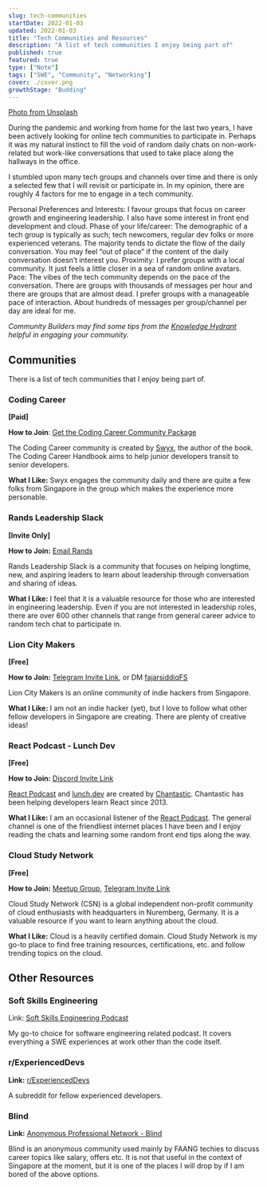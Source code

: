 ```yaml
---
slug: tech-communities
startDate: 2022-01-03
updated: 2022-01-03
title: "Tech Communities and Resources"
description: "A list of tech communities I enjoy being part of"
published: true
featured: true
type: ["Note"]
tags: ["SWE", "Community", "Networking"]
cover: ./cover.png
growthStage: "Budding"
---
```


<BasicImage
  src="https://res.cloudinary.com/wtkw/image/upload/v1641210756/waltertengcom/garden/tech-communities/cover_xg4ooo.png"
  alt="cover"
/>

[Photo from Unsplash](https://unsplash.com/photos/jG1z5o7NCq4)

During the pandemic and working from home for the last two years, I have been actively looking for online tech communities to participate in. Perhaps it was my natural instinct to fill the void of random daily chats on non-work-related but work-like conversations that used to take place along the hallways in the office.

I stumbled upon many tech groups and channels over time and there is only a selected few that I will revisit or participate in. In my opinion, there are roughly 4 factors for me to engage in a tech community.

Personal Preferences and Interests: I favour groups that focus on career growth and engineering leadership. I also have some interest in front end development and cloud.
Phase of your life/career: The demographic of a tech group is typically as such; tech newcomers, regular dev folks or more experienced veterans. The majority tends to dictate the flow of the daily conversation. You may feel “out of place” if the content of the daily conversation doesn’t interest you.
Proximity: I prefer groups with a local community. It just feels a little closer in a sea of random online avatars.
Pace: The vibes of the tech community depends on the pace of the conversation. There are groups with thousands of messages per hour and there are groups that are almost dead. I prefer groups with a manageable pace of interaction. About hundreds of messages per group/channel per day are ideal for me.

_Community Builders may find some tips from the [Knowledge Hydrant](/library/knowledge-hydrant) helpful in engaging your community._

## Communities

There is a list of tech communities that I enjoy being part of.

### Coding Career

**[Paid]**

**How to Join**: [Get the Coding Career Community Package](https://www.learninpublic.org/#buy)

The Coding Career community is created by [Swyx](https://www.swyx.io/), the author of the book. The Coding Career Handbook aims to help junior developers transit to senior developers.

**What I Like:** Swyx engages the community daily and there are quite a few folks from Singapore in the group which makes the experience more personable.

### Rands Leadership Slack

**[Invite Only]**

**How to Join:** [Email Rands](https://randsinrepose.com/welcome-to-rands-leadership-slack/)

Rands Leadership Slack is a community that focuses on helping longtime, new, and aspiring leaders to learn about leadership through conversation and sharing of ideas.

**What I Like:** I feel that it is a valuable resource for those who are interested in engineering leadership. Even if you are not interested in leadership roles, there are over 600 other channels that range from general career advice to random tech chat to participate in.

### Lion City Makers

**[Free]**

**How to Join:** [Telegram Invite Link](https://t.me/lioncitymakers), or DM [fajarsiddiqFS](https://twitter.com/fajarsiddiqfs)

Lion City Makers is an online community of indie hackers from Singapore.

**What I Like:** I am not an indie hacker (yet), but I love to follow what other fellow developers in Singapore are creating. There are plenty of creative ideas!

### React Podcast - Lunch Dev

**[Free]**

**How to Join:** [Discord Invite Link](https://discord.com/invite/dx7ZWCy)

[React Podcast](https://reactpodcast.com/) and [lunch.dev](https://www.lunch.dev/) are created by [Chantastic](https://twitter.com/chantastic). Chantastic has been helping developers learn React since 2013.

**What I Like:** I am an occasional listener of the [React Podcast](https://open.spotify.com/show/0HfSakJOFwFEa0ujCEK1pO). The general channel is one of the friendliest internet places I have been and I enjoy reading the chats and learning some random front end tips along the way.

### Cloud Study Network

**[Free]**

**How to Join:** [Meetup Group](https://www.meetup.com/Cloud-Study-Network/), [Telegram Invite Link](https://t.me/CloudStudyNetwork)

Cloud Study Network (CSN) is a global independent non-profit community of cloud enthusiasts with headquarters in Nuremberg, Germany. It is a valuable resource if you want to learn anything about the cloud.

**What I Like:** Cloud is a heavily certified domain. Cloud Study Network is my go-to place to find free training resources, certifications, etc. and follow trending topics on the cloud.

## Other Resources

### Soft Skills Engineering

Link: [Soft Skills Engineering Podcast](https://softskills.audio/)

My go-to choice for software engineering related podcast. It covers everything a SWE experiences at work other than the code itself.

### r/ExperiencedDevs

**Link:** [r/ExperiencedDevs](https://www.reddit.com/r/ExperiencedDevs/)

A subreddit for fellow experienced developers.

### Blind

**Link:** [Anonymous Professional Network - Blind](https://www.teamblind.com/)

Blind is an anonymous community used mainly by FAANG techies to discuss career topics like salary, offers etc. It is not that useful in the context of Singapore at the moment, but it is one of the places I will drop by if I am bored of the above options.
